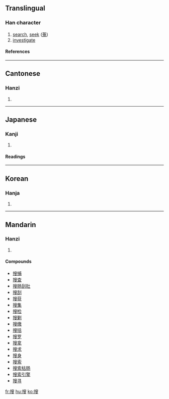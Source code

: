 {{see|捜}}

==Translingual==
===Han character===
{{Han char|rn=64|rad=手|as=10|sn=13|four=5704<sub>7</sub>|canj=手竹X水 (QHXE)}}
# [[search]], [[seek]] ([[蒐]])
# [[investigate]]
====References====
{{Han ref|kx=0447.070|dkj=12486|dj=0797.190|hdz=31919.070|uh=641C|ud=25628|bh=B76A|bd=46954}}
----
==Cantonese==
===Hanzi===
{{yue-hanzi|jyut=|y=sau1, sau2}}
# {{defn|Cantonese}}
----
==Japanese==
===Kanji===
{{ja-kanji|grade=|rs=手10}}
# {{defn|Japanese}} 
====Readings====
{{ja-readings|on=[[そう]] (sō)|kun=[[さがす]] (sagasu)}}
----
==Korean==
===Hanja===
{{ko-hanja|hangeul=수|eumhun=|rv=su|mr=su|y=swu}}
# {{defn|Korean}}
----
==Mandarin==
===Hanzi===
{{cmn-hanzi|pin=[[sōu]] (sou1)|wg=sou<sup>1</sup>}}
# {{defn|Mandarin}}

====Compounds====
*[[搜捕]]
*[[搜查]]
*[[搜肠刮肚]]
*[[搜刮]]
*[[搜获]]
*[[搜集]]
*[[搜检]]
*[[搜剿]]
*[[搜缴]]
*[[搜括]]
*[[搜罗]]
*[[搜拿]]
*[[搜求]]
*[[搜身]]
*[[搜索]]
*[[搜索枯肠]]
*[[搜索引擎]]
*[[搜寻]]

[[fr:搜]]
[[hu:搜]]
[[ko:搜]]